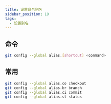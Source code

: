 ```yaml
---
title: 设置命令别名
sidebar_position: 10
tags:
  - 设置别名
---
```


<Author cost={3} publish="2024-1-10 0:6" update="" />

## 命令

```bash
git config --global alias.[shortcut] <command>
```

## 常用

```bash
git config --global alias.co checkout
git config --global alias.br branch
git config --global alias.ci commit
git config --global alias.st status
```
